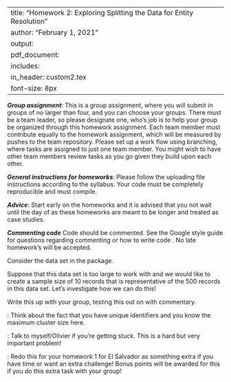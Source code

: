 
---
title: "Homework 2: Exploring Splitting the Data for Entity Resolution"
author: "February 1, 2021"
output: 
     pdf_document:
      includes: 
          in_header: custom2.tex
font-size: 8px
---

***Group assignment***: This is a group assignment, where you will submit in groups of no larger than four, and you can choose your groups. There must be a team leader, so please designate one, who's job is to help your group be organized through this homework assignment. Each team member must contribute equally to the homework assignment, which will be measured by pushes to the team repository. Please set up a work flow using branching, where tasks are assigned to just one team member. You might wish to have other team members review tasks as you go given they build upon each other. 

***General instructions for homeworks***: Please follow the uploading file instructions according to the syllabus. Your code must be completely reproducible and must compile. 

***Advice***: Start early on the homeworks and it is advised that you not wait until the day of as these homeworks are meant to be longer and treated as case studies.

***Commenting code***
Code should be commented. See the Google style guide for questions regarding commenting or how to write 
code \url{https://google.github.io/styleguide/Rguide.xml}. No late homework's will be accepted.


\textbf{Total points on assignment: 5 (reproducibility) + 10 points for the assignment.}

Consider the \texttt{RLdata500} data set in the \texttt{RecordLinkage} package. 

Suppose that this data set is too large to work with and we would like to create a sample size of 10 records that is representative of the 500 records in this data set. Let's investigate how we can do this!

\begin{enumerate}
\item Start by doing simple exploratory data analysis of the data set. What do you find? 
\item What happens if you randomly sample 10 records from the original data set? Do this a few times and describe what happens? Is this representative of the original data set? Explain and be specific. 
\item Propose something that works better than random sampling and explain why this works better. 
\item Propose evaluation metrics, visualizations, etc. to support any of your claims. 
\end{enumerate}

Write this up with your group, testing this out on \texttt{RLdata500} with commentary. 

\textbf{Hint 1}: Think about the fact that you have unique identifiers and you know the maximum cluster size here. 

\textbf{Hint 2}: Talk to myself/Olivier if you're getting stuck. This is a hard but very important problem! 

\textbf{Suggestion}: Redo this for your homework 1 for El Salvador as something extra if you have time or want an extra challenge!  Bonus points will be awarded for this if you do this extra task with your group! 

